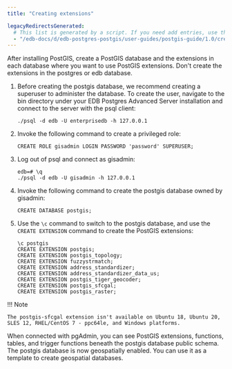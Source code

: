```yaml
---
title: "Creating extensions"

legacyRedirectsGenerated:
  # This list is generated by a script. If you need add entries, use the `legacyRedirects` key.
  - "/edb-docs/d/edb-postgres-postgis/user-guides/postgis-guide/1.0/creating_extensions.html"
---
```


<div id="extensions" class="registered_link"></div>

After installing PostGIS, create a PostGIS database and the extensions in each database where you want to use PostGIS extensions. Don't create the extensions in the postgres or edb database.

1.  Before creating the postgis database, we recommend creating a superuser to administer the database. To create the user, navigate to the bin directory under your EDB Postgres Advanced Server installation and connect to the server with the psql client:

    ```text
    ./psql -d edb -U enterprisedb -h 127.0.0.1
    ```

2.  Invoke the following command to create a privileged role:

    ```text
    CREATE ROLE gisadmin LOGIN PASSWORD 'password' SUPERUSER;
    ```

3.  Log out of psql and connect as gisadmin:

    ```text
    edb=# \q
    ./psql -d edb -U gisadmin -h 127.0.0.1
    ```

4.  Invoke the following command to create the postgis database owned by gisadmin:

    ```text
    CREATE DATABASE postgis;
    ```

5.  Use the `\c` command to switch to the postgis database, and use the `CREATE EXTENSION` command to create the PostGIS extensions:

    ```text
    \c postgis
    CREATE EXTENSION postgis;
    CREATE EXTENSION postgis_topology;
    CREATE EXTENSION fuzzystrmatch;
    CREATE EXTENSION address_standardizer;
    CREATE EXTENSION address_standardizer_data_us;
    CREATE EXTENSION postgis_tiger_geocoder;
    CREATE EXTENSION postgis_sfcgal;
    CREATE EXTENSION postgis_raster;
    ```

!!! Note

    The postgis-sfcgal extension isn't available on Ubuntu 18, Ubuntu 20, SLES 12, RHEL/CentOS 7 - ppc64le, and Windows platforms.

When connected with pgAdmin, you can see PostGIS extensions, functions, tables, and trigger functions beneath the postgis database public schema. The postgis database is now geospatially enabled. You can use it as a template to create geospatial databases.
